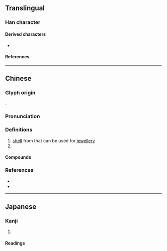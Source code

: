 {{character info/new}}
==Translingual==

===Han character===
{{Han char|rn=96|rad=玉|as=06|sn=10|four=12113|canj=MGLMO|ids=⿰𤣩兆}}

====Derived characters====
* {{l|mul|[[𫚅]]}}

====References====
{{Han ref|kx=0731.120|dkj=20968|dj=1142.230|hdz=21112.030|uh=73E7}}

----

==Chinese==
{{zh-forms|alt=䖴,𧎼}}

===Glyph origin===
{{Han etym}}
{{Han compound|玉|兆|c1=s|c2=p|t1=jade|ls=psc}}.

===Pronunciation===
{{zh-pron
|m=yáo
|c=jiu4
|mc=y
|oc=y
|cat=n
}}

===Definitions===
{{zh-hanzi}}

# [[shell]] from {{zh-l|蜃|tr=-|{{w|Shen (clam-monster)|''Shen''}}}} that can be used for [[jewellery]]
# {{zh-used in|江珧}}

====Compounds====
{{zh-der|江珧柱|江珧|弓珧|玉珧|蜃珧}}

===References===
* {{R:twedu|B02614}}
* {{R:yue:Hanzi}}

----

==Japanese==

===Kanji===
{{ja-kanji|grade=|rs=玉06}}

# {{defn|lang=ja|sort=玉06}}

====Readings====
{{ja-readings
|on=よう
|kun=たいらぎ
}}